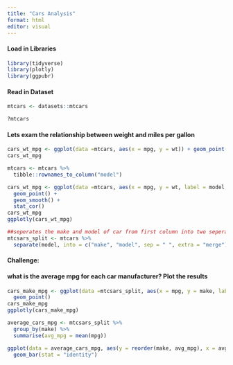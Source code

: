 ```yaml
---
title: "Cars Analysis"
format: html
editor: visual
---
```


#### Load in Libraries

```r
library(tidyverse) 
library(plotly)
library(ggpubr)
```

#### Read in Dataset

```r
mtcars <- datasets::mtcars
```

```r
?mtcars

```

#### Lets exam the relationship between weight and miles per gallon 

```r
cars_wt_mpg <- ggplot(data =mtcars, aes(x = mpg, y = wt)) + geom_point()
cars_wt_mpg
```

```r
mtcars <- mtcars %>% 
  tibble::rownames_to_column("model")
```

```r
cars_wt_mpg <- ggplot(data =mtcars, aes(x = mpg, y = wt, label = model, color= hp)) + geom_point() +
  geom_point() +
  geom_smooth() +
  stat_cor()
cars_wt_mpg
ggplotly(cars_wt_mpg) 
```

```r
##seperates the make and model of car from first column into two seperate columns useing a space as the seperation. (ex, mazda Rx4, split would be between mazda and Rx4)
mtcsars_split <- mtcars %>%
  separate(model, into = c("make", "model", sep = " ", extra = "merge")
```

#### Challenge:

####  what is the average mpg for each car manufacturer? Plot the results

```r
cars_make_mpg <- ggplot(data =mtcsars_split, aes(x = mpg, y = make, label = model, color= hp)) + geom_point() +
  geom_point()
cars_make_mpg
ggplotly(cars_make_mpg) 
```

```r
average_cars_mpg <- mtcsars_split %>% 
  group_by(make) %>% 
  summarise(avg_mpg = mean(mpg))
```

```r
ggplot(data = average_cars_mpg, aes(y = reorder(make, avg_mpg), x = avg_mpg)) + 
  geom_bar(stat = "identity")
```

